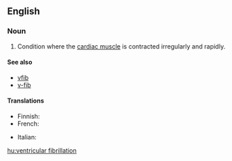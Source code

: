 ==English==

===Noun===
{{en-noun|head=[[ventricular]] [[fibrillation]]|-}}

# {{context|pathology|lang=en}} Condition where the [[cardiac muscle]] is contracted irregularly and rapidly.

====See also====
* [[vfib]]
* [[v-fib]]

====Translations====
{{trans-top|Condition where cardiac muscle is contracted irregularly and rapidly}}
* Finnish: {{t+|fi|kammiovärinä}}
* French: {{t-|fr|fibrillation ventriculaire|f}}
{{trans-mid}}
* Italian: {{t-|it|fibrillazione ventricolare|f}}
{{trans-bottom}}

[[hu:ventricular fibrillation]]